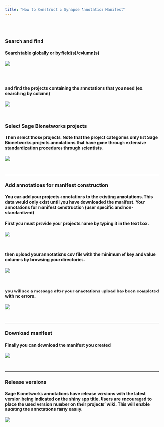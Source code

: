 ```yaml
---
title: "How to Construct a Synapse Annotation Manifest"
---
```

<br><br>

### Search and find 

#### Search table globally or by field(s)/column(s)

![](../img/search1.png)

```r
```
<br>

#### and find the projects containing the annotations that you need (ex. searching by column)

![](../img/search2.png)

<br>

### Select Sage Bionetworks projects

#### Then select those projects. Note that the project categories only list Sage Bionetworks projects annotations that have gone through extensive standardization procedures through scientists.

![](../img/select.png)

<br>

<hr/>

### Add annotations for manifest construction

#### You can add your projects annotations to the existing annotations. This data would only exist until you have downloaded the manifest. Your annotations for manifest construction (user specific and non-standardized)

#### First you must provide your projects name by typing it in the text box. 

![](../img/add1.png)

<br>

#### then upload your annotations csv file with the minimum of key and value columns by browsing your directories.  

![](../img/add2.png)

<br>

#### you will see a message after your annotations upload has been completed with no errors.

![](../img/add3.png)

<br>

<hr/>

### Download manifest

#### Finally you can download the manifest you created 

![](../img/download.png)

<br>

<hr/>

### Release versions 

#### Sage Bionetworks annotations have release versions with the latest version being indicated on the shiny app title. Users are encouraged to place the used version number on their projects’ wiki. This will enable auditing the annotations fairly easily.

![](../img/releaseVersion.png)

